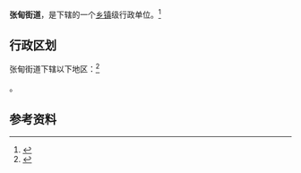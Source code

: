 {{中国乡级行政区|21/04/03/003/000}}

'''张甸街道'''，是{{PRC admin/fullname|21/04/03/003/000|3}}下辖的一个[[乡镇|乡镇]]级行政单位。<ref>{{PRC admin/ref sgc|{{PRC admin/parent|21/04/03/003/000}}}}</ref>

== 行政区划 ==

张甸街道下辖以下地区：<ref>{{PRC admin/ref sgc|21/04/03/003/000}}</ref>

{{PRC admin/children|21/04/03/003/000}}。

== 参考资料 ==

{{reflist}}

{{行政区划小作品}}
{{PRC admin/navcat|21/04/03/003/000}}